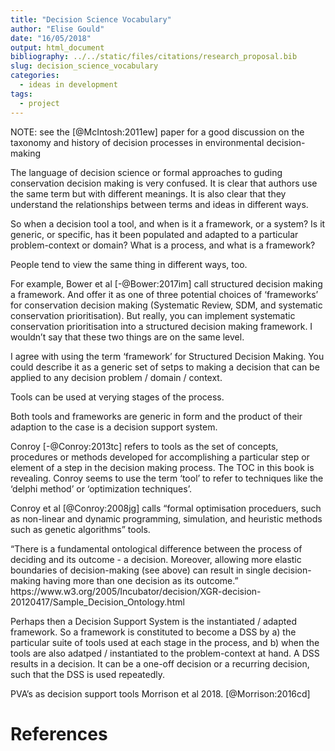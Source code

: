 ```yaml
---
title: "Decision Science Vocabulary"
author: "Elise Gould"
date: "16/05/2018"
output: html_document
bibliography: ../../static/files/citations/research_proposal.bib
slug: decision_science_vocabulary
categories: 
  - ideas in development
tags: 
  - project
---
```


NOTE: see the [@McIntosh:2011ew] paper for a good discussion on the taxonomy and history of decision processes in environmental decision-making

The language of decision science or formal approaches to guding conservation decision making is very confused. It is clear that authors use the same term but with different meanings. It is also clear that they understand the relationships between terms and ideas in different ways.

So when a decision tool a tool, and when is it a framework, or a system? Is it generic, or specific, has it been populated and adapted to a particular problem-context or domain? What is a process, and what is a framework?

People tend to view the same thing in different ways, too.

For example, Bower et al [-@Bower:2017im] call structured decision making a framework. And offer it as one of three potential choices of 'frameworks' for conservation decision making (Systematic Review, SDM, and systematic conservation prioritisation). But really, you can implement systematic conservation prioritisation into a structured decision making framework. I wouldn't say that these two things are on the same level.


I agree with using the term 'framework' for Structured Decision Making. You could describe it as a generic set of setps to making a decision that can be applied to any decision problem / domain / context.

Tools can be used at verying stages of the process.

Both tools and frameworks are generic in form and the product of their adaption to the case is a decision support system.

Conroy [-@Conroy:2013tc] refers to tools as the set of concepts, procedures or methods developed for accomplishing a particular step or element of a step in the decision making process. The TOC in this book is revealing. Conroy seems to use the term 'tool' to refer to techniques like the 'delphi method' or 'optimization techniques'.

Conroy et al [@Conroy:2008jg] calls "formal optimisation proceduers, such as non-linear and dynamic programming, simulation, and heuristic methods such as genetic algorithms" tools.

"There is a fundamental ontological difference between the process of deciding and its outcome - a decision. Moreover, allowing more elastic boundaries of decision-making (see above) can result in single decision-making having more than one decision as its outcome." https://www.w3.org/2005/Incubator/decision/XGR-decision-20120417/Sample_Decision_Ontology.html

Perhaps then a Decision Support System is the instantiated / adapted framework. So a framework is constituted to become a DSS by a) the particular suite of tools used at each stage in the process, and b) when the tools are also adatped / instantiated to the problem-context at hand. A DSS results in a decision. It can be a one-off decision or a recurring decision, such that the DSS is used repeatedly.

PVA's as decision support tools Morrison et al 2018. [@Morrison:2016cd]

# References
